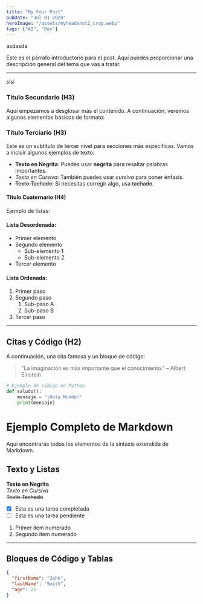 ```yaml
---
title: "My Four Post"
pubDate: "Jul 01 2024"
heroImage: "/assets/myheadshot2_crop.webp"
tags: ["AI", "Dev"]
---
```


asdasda


Este es el párrafo introductorio para el post. Aquí puedes proporcionar una descripción general del tema que vas a tratar.

---
sisi
### Título Secundario (H3)

Aquí empezamos a desglosar más el contenido. A continuación, veremos algunos elementos básicos de formato:

### Título Terciario (H3)

Este es un subtítulo de tercer nivel para secciones más específicas. Vamos a incluir algunos ejemplos de texto:

- **Texto en Negrita**: Puedes usar **negrita** para resaltar palabras importantes.
- *Texto en Cursiva*: También puedes usar *cursiva* para poner énfasis.
- ~~Texto Tachado~~: Si necesitas corregir algo, usa ~~tachado~~.

#### Título Cuaternario (H4)

Ejemplo de listas:

#### Lista Desordenada:

- Primer elemento
- Segundo elemento
  - Sub-elemento 1
  - Sub-elemento 2
- Tercer elemento

#### Lista Ordenada:

1. Primer paso
2. Segundo paso
   1. Sub-paso A
   2. Sub-paso B
3. Tercer paso

---

## Citas y Código (H2)

A continuación, una cita famosa y un bloque de código:

> "La imaginación es más importante que el conocimiento." – Albert Einstein

```python
# Ejemplo de código en Python
def saludo():
    mensaje = "¡Hola Mundo!"
    print(mensaje)
```

# Ejemplo Completo de Markdown

Aquí encontrarás todos los elementos de la sintaxis extendida de Markdown.

## Texto y Listas

**Texto en Negrita**  
*Texto en Cursiva*  
~~Texto Tachado~~

- [x] Esta es una tarea completada
- [ ] Esta es una tarea pendiente

1. Primer ítem numerado
2. Segundo ítem numerado

---

## Bloques de Código y Tablas

```json
{
  "firstName": "John",
  "lastName": "Smith",
  "age": 25
}
